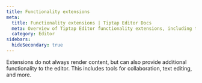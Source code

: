 ```yaml
---
title: Functionality extensions
meta:
  title: Functionality extensions | Tiptap Editor Docs
  meta: Overview of Tiptap Editor functionality extensions, including tools for collaboration, text editing, and more.
  category: Editor
sidebars:
  hideSecondary: true
---
```



Extensions do not always render content, but can also provide additional functionality to the editor. This includes tools for collaboration, text editing, and more.

<Extensions version="2.x" path="editor/extensions" subPath="/functionality" hideVersion />
